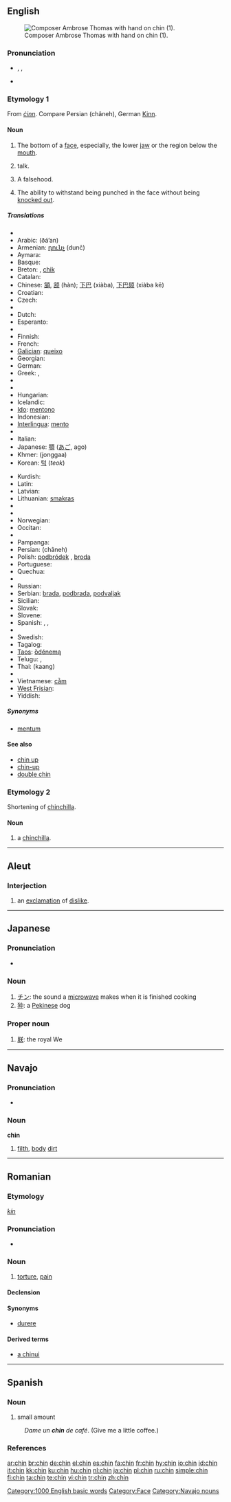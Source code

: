 {{also|Chin|chín}}
==English==
[[Image:Ambroise Thomas 2.jpg|thumb|right|Composer Ambrose Thomas with hand on chin (1).]]

===Pronunciation===
* {{enPR|chĭn}}, {{IPA|/tʃɪn/}}, {{SAMPA|/tSIn/}}
* {{audio|en-us-chin.ogg|Audio (US)}}
*: {{rhymes|ɪn}}

===Etymology 1===
From {{etyl|ang}} ''[[cinn|ċinn]]''. Compare Persian {{fa-Arab|[[چانه]]}} (châneh), German [[Kinn]].

====Noun====
{{en-noun}}

# The bottom of a [[face]], especially, the lower [[jaw]] or the region below the [[mouth]].
# {{slang|US}} talk.
# {{slang|UK}} A falsehood.
# {{boxing|uncountable}} The ability to withstand being punched in the face without being [[knock out|knocked out]].

=====Translations=====
{{trans-top|bottom of a face}}
* {{trreq|Albanian}}
* Arabic: {{Arab|[[ذقن|ذَقَن]]}} (ðá’an) {{f}}
* Armenian: [[դունչ]] (dunč)
* Aymara: {{t-|ay|k'achi}}
* Basque: {{t|eu|kokots}}
* Breton: {{t|br|elgezh|f}}, [[chik]] {{m}}
* Catalan: {{t|ca|mentó|m}}
* Chinese: [[頷]], [[颔]] (hàn); [[下巴]] (xiàba), [[下巴颏]] (xiàba kē)
* Croatian: {{t+|hr|brada}}
* Czech: {{t-|cs|brada|f}}
* {{trreq|Danish}}
* Dutch: {{t+|nl|kin}}
* Esperanto: {{t|eo|mentono}}
* {{trreq|Estonian}}
* Finnish: {{t+|fi|leuka}}
* French: {{t+|fr|menton|m}}
* [[Galician]]: [[queixo]] {{m}}
* Georgian: {{t|ka|ნიკაპი|nikapi}}
* German: {{t+|de|Kinn|n}}
* Greek: {{t+|el|σαγόνι|n|sc=Grek}}, {{t+|el|πηγούνι|n|sc=Grek}}
* {{trreq|Hebrew}}
* {{trreq|Hindi}}
* Hungarian: {{t+|hu|áll}}
* Icelandic: {{t-|is|haka|f}}
* [[Ido]]: [[mentono]]
* Indonesian: {{t+|id|dagu|xs=Indonesian}}
* [[Interlingua]]: [[mento]]
* {{trreq|Irish}}
* Italian: {{t+|it|mento|m}}
* Japanese: [[顎]] ([[あご]], ago)
* Khmer: {{Khmr|[[ចង្កា]]}} (jonggaa)
* Korean: [[턱]] (''teok'')
{{trans-mid}}
* Kurdish: {{KUchar|[[چه‌ناگه‌]]}}
* Latin: {{t|la|mentum}}
* Latvian: {{t|lv|zods}}
* Lithuanian: [[smakras]] {{m}}
* {{trreq|Maltese}}
* {{trreq|Maori}}
* Norwegian: {{t|no|hake}}
* Occitan: {{t|oc|menton|m}}
* {{trreq|Old English}}
* Pampanga: {{tø|pam|baba}}
* Persian: {{fa-Arab|[[چانه]]}} (châneh)
* Polish: [[podbródek]] {{m}}, [[broda]] {{f}}
* Portuguese: {{t+|pt|queixo|m}}
* Quechua: {{t|qu|k'aki}}
* {{trreq|Romanian}}
* Russian: {{t+|ru|подбородок|m|tr=podboródok|sc=Cyrl}}
* Serbian: [[brada]], [[podbrada]], [[podvaljak]]
* Sicilian: {{tø|scn|varvarottu|m}}
* Slovak: {{t-|sk|brada|f}}
* Slovene: {{t+|sl|brada|f}}
* Spanish: {{t+|es|barbilla|f}}, {{t+|es|mentón|m}}, {{t+|es|pera|f}}
* {{trreq|Swahili}}
* Swedish: {{t+|sv|haka|c}}
* Tagalog: {{t|tl|baba}}
* [[Taos]]: [[ȍdénemą]]
* Telugu: {{t|te|గడ్డం|gaDDaM}}, {{t|te|చుబుకం|tr=chubukaM}}
* Thai: {{Thai|[[คาง]]}} (kaang)
* {{trreq|Turkish}}
* Vietnamese: [[cằm]]
* [[West Frisian]]: {{t|fy|kin}}
* Yiddish: {{t-|yi|גאמבע}}
{{trans-bottom}}

=====Synonyms=====
* [[mentum]]

====See also====
* [[chin up]]
* [[chin-up]]
* [[double chin]]

===Etymology 2===
Shortening of [[chinchilla]].

====Noun====
{{en-noun}}

# {{endearing}} a [[chinchilla]].

[[Category:1000 English basic words]]
[[Category:Face]]

----

==Aleut==

===Interjection===
{{infl|ale|interjection}}

# an [[exclamation]] of [[dislike]].

----

==Japanese==

===Pronunciation===
* {{IPA|[cɕin]|lang=ja}}

===Noun===
{{ja-noun|r|hira=ちん}}

# [[チン]]: the sound a [[microwave]] makes when it is finished cooking
# [[狆]]: a [[Pekinese]] dog

===Proper noun===
{{ja-pos|r|proper|hira=ちん}}

# [[朕]]: the royal We

----

==Navajo==

===Pronunciation===
* {{IPA|[ʧʰɪ̀n]|lang=nv}}

===Noun===
'''chin'''

# [[filth]], [[body]] [[dirt]]

[[Category:Navajo nouns]]

----

==Romanian==

===Etymology===
{{etyl|hu|ro}} ''[[kín]]''

===Pronunciation===
* {{IPA|[kin]|lang=ro}}

===Noun===
{{ro-noun|gend=n|pl=chinuri}}

# [[torture]], [[pain]]

====Declension====
{{ro-noun-n|pl=chinuri|def=chinul}}

====Synonyms====
* [[durere]]

====Derived terms====
* [[chinui|a chinui]]

----

==Spanish==

===Noun===
{{es-noun-m|pl=chines}}

# {{context|Dominican Republic|slang|lang=es}} small amount
: ''Dame un '''chin''' de café''. (Give me a little coffee.)

===References===
{{User:Bequw/como-hablamos}}

[[ar:chin]]
[[br:chin]]
[[de:chin]]
[[el:chin]]
[[es:chin]]
[[fa:chin]]
[[fr:chin]]
[[hy:chin]]
[[io:chin]]
[[id:chin]]
[[it:chin]]
[[kk:chin]]
[[ku:chin]]
[[hu:chin]]
[[nl:chin]]
[[ja:chin]]
[[pl:chin]]
[[ru:chin]]
[[simple:chin]]
[[fi:chin]]
[[ta:chin]]
[[te:chin]]
[[vi:chin]]
[[tr:chin]]
[[zh:chin]]